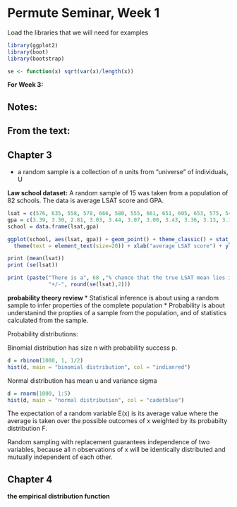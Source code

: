 Permute Seminar, Week 1
========================================================

Load the libraries that we will need for examples
```r
library(ggplot2)
library(boot)
library(bootstrap)

se <- function(x) sqrt(var(x)/length(x))
```

**For Week 3:**

**Notes:**
-------------

**From the text:**
--------------------
Chapter 3
----------

* a random sample is a collection of n units from "universe" of individuals, U

**Law school dataset:**
A random sample of 15 was taken from a population of 82 schools. The data is average LSAT score and GPA.

```r
lsat = c(576, 635, 558, 578, 666, 580, 555, 661, 651, 605, 653, 575, 545, 572, 594)
gpa = c(3.39, 3.30, 2.81, 3.03, 3.44, 3.07, 3.00, 3.43, 3.36, 3.13, 3.12, 2.74, 2.76, 2.88, 2.96)
school = data.frame(lsat,gpa)

ggplot(school, aes(lsat, gpa)) + geom_point() + theme_classic() + stat_smooth(method = "lm") + 
  theme(text = element_text(size=20)) + xlab("average LSAT score") + ylab ("average GPA")

print (mean(lsat))
print (se(lsat))

print (paste("There is a", 68 ,"% chance that the true LSAT mean lies in the interval", round(mean(lsat),2), 
             "+/-", round(se(lsat),2)))
```

**probability theory review**
* Statistical inference is about using a random sample to infer properties of the complete population
* Probability is about understanind the propties of a sample from the population, and of statistics calculated from the sample.

Probability distributions:

Binomial distribution has size n with probability success p.
```r
d = rbinom(1000, 1, 1/2)
hist(d, main = "binomial distribution", col = "indianred")
```

Normal distribution has mean u and variance sigma
```r
d = rnorm(1000, 1:5)
hist(d, main = "normal distribution", col = "cadetblue")
```

The expectation of a random variable E(x) is its average value where the average is taken over the possible outcomes of x weighted by its probabilty distribution F.

Random sampling with replacement guarantees independence of two variables, because all n observations of x will be identically distributed and mutually independent of each other.



Chapter 4
----------
**the empirical distribution function**

